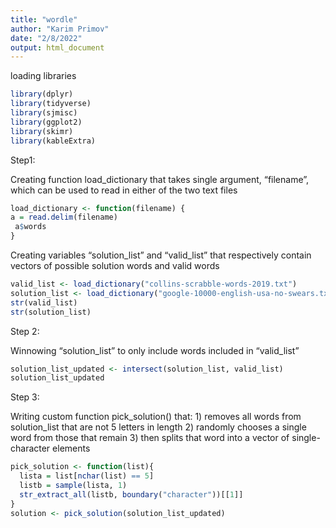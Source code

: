 ```yaml
---
title: "wordle"
author: "Karim Primov"
date: "2/8/2022"
output: html_document
---
```



loading libraries
```r
library(dplyr)
library(tidyverse)
library(sjmisc)
library(ggplot2)
library(skimr)
library(kableExtra)
```


Step1:

Creating function load_dictionary that takes single argument, "filename", which can be used to read in either of the two text files
```r
load_dictionary <- function(filename) {
a = read.delim(filename) 
 a$words
}
```


Creating variables "solution_list" and "valid_list" that respectively contain vectors of possible solution words and valid words
```r
valid_list <- load_dictionary("collins-scrabble-words-2019.txt")
solution_list <- load_dictionary("google-10000-english-usa-no-swears.txt")
str(valid_list)
str(solution_list)
```

Step 2:

Winnowing "solution_list" to only include words included in "valid_list"
```r
solution_list_updated <- intersect(solution_list, valid_list)
solution_list_updated
```

Step 3:

Writing custom function pick_solution() that:
1) removes all words from solution_list that are not 5 letters in length 
2) randomly chooses a single word from those that remain 
3) then splits that word into a vector of single-character elements
```r
pick_solution <- function(list){
  lista = list[nchar(list) == 5]
  listb = sample(lista, 1)
  str_extract_all(listb, boundary("character"))[[1]]
}
solution <- pick_solution(solution_list_updated)
```



















































